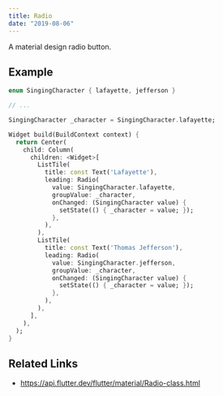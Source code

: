```yaml
---
title: Radio
date: "2019-08-06"
---
```


A material design radio button.

## Example

```dart liveslice=Radio
enum SingingCharacter { lafayette, jefferson }

// ...

SingingCharacter _character = SingingCharacter.lafayette;

Widget build(BuildContext context) {
  return Center(
    child: Column(
      children: <Widget>[
        ListTile(
          title: const Text('Lafayette'),
          leading: Radio(
            value: SingingCharacter.lafayette,
            groupValue: _character,
            onChanged: (SingingCharacter value) {
              setState(() { _character = value; });
            },
          ),
        ),
        ListTile(
          title: const Text('Thomas Jefferson'),
          leading: Radio(
            value: SingingCharacter.jefferson,
            groupValue: _character,
            onChanged: (SingingCharacter value) {
              setState(() { _character = value; });
            },
          ),
        ),
      ],
    ),
  );
}
```

## Related Links
- https://api.flutter.dev/flutter/material/Radio-class.html
